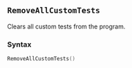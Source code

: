 ::: {.minipage data-latex="{\textwidth}"}
## `RemoveAllCustomTests`

Clears all custom tests from the program.

### Syntax {-}

``` .lua
RemoveAllCustomTests()
```
:::
